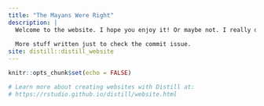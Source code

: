 ```yaml
---
title: "The Mayans Were Right"
description: |
  Welcome to the website. I hope you enjoy it! Or maybe not. I really do not care about your life. Or maybe I do, and I'm just gaslighting you. Whatever. Welcome.
  
  More stuff written just to check the commit issue. 
site: distill::distill_website
---
```


```r
knitr::opts_chunk$set(echo = FALSE)

# Learn more about creating websites with Distill at:
# https://rstudio.github.io/distill/website.html

```

